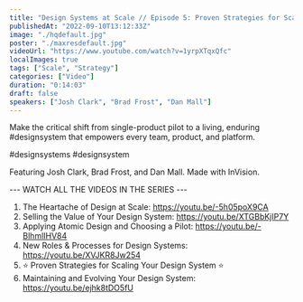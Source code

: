 ```yaml
---
title: "Design Systems at Scale // Episode 5: Proven Strategies for Scaling Your Design System"
publishedAt: "2022-09-10T13:12:33Z"
image: "./hqdefault.jpg"
poster: "./maxresdefault.jpg"
videoUrl: "https://www.youtube.com/watch?v=1yrpXTqxQfc"
localImages: true
tags: ["Scale", "Strategy"]
categories: ["Video"]
duration: "0:14:03"
draft: false
speakers: ["Josh Clark", "Brad Frost", "Dan Mall"]
---
```


Make the critical shift from single-product pilot to a living, enduring #designsystem that empowers every team, product, and platform.

#designsystems #designsystem

Featuring Josh Clark, Brad Frost, and Dan Mall. Made with InVision.

--- WATCH ALL THE VIDEOS IN THE SERIES ---

1. The Heartache of Design at Scale: https://youtu.be/-5h05poX9CA
2. Selling the Value of Your Design System: https://youtu.be/XTGBbKjIP7Y
3. Applying Atomic Design and Choosing a Pilot: https://youtu.be/-BlhmlIHV84
4. New Roles & Processes for Design Systems: https://youtu.be/XVJKR8Jw254
5. ⭐️ Proven Strategies for Scaling Your Design System ⭐️
6. Maintaining and Evolving Your Design System: https://youtu.be/ejhk8tDO5fU
